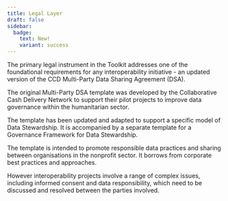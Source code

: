 ```yaml
---
title: Legal Layer
draft: false
sidebar:
  badge:
    text: New!
    variant: success
---
```



The primary legal instrument in the Toolkit addresses one of the foundational requirements for any interoperability initiative - an updated version of the CCD Multi-Party Data Sharing Agreement (DSA).

The original Multi-Party DSA template was developed by the Collaborative Cash Delivery Network to support their pilot projects to improve data governance within the humanitarian sector.

The template has been updated and adapted to support a specific model of Data Stewardship. It is accompanied by a separate template for a Governance Framework for Data Stewardship.

The template is intended to promote responsible data practices and sharing between organisations in the nonprofit sector. It borrows from corporate best practices and approaches.

However interoperability projects involve a range of complex issues, including informed consent and data responsibility, which need to be discussed and resolved between the parties involved.
